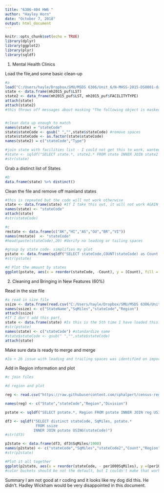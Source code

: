 ---
title: "6306-404 HW6 "
author: "Hayley Horn"
date: "October 7, 2018"
output: html_document
---

```{r setup, include=FALSE}
knitr::opts_chunk$set(echo = TRUE)
library(dplyr)
library(ggplot2)
library(plyr)
library(sqldf)
```

1. Mental Health Clinics

Load the file,and some basic clean-up
```{r Mental Health Clinics, ECHO=TRUE }
#a 
load("C:/Users/hayle/Dropbox/SMU/MSDS 6306/Unit_6/N-MHSS-2015-DS0001-data//N-MHSS-2015-DS0001-data-r.rda")
state <- data.frame(mh2015_puf$LST)
state2 <- data_frame(mh2015_puf$LST, mh2015_puf$FACILITYTYPE)
attach(state)
attach(state2)
#this throws off messages about masking "The following object is masked from state ..." that I don't know how to suppress


#clean data up enough to match
names(state) = "stateCode"
state$stateCode <- gsub(" ","",state$stateCode) #remove spaces
state$stateCode <- as.factor(state$stateCode)
names(state2) = c("stateCode","Type")

#join state with facilities list - I could not get this to work, wanted to join here and filter out VAMC
#state <- sqldf("SELECT state.*, state2.* FROM state INNER JOIN state2 USING(stateCode)")
#str(state)

```

Grab a distinct list of States
```{r distinct, ECHO=TRUE}
#b 
data.frame(state) %>% distinct()
```

Clean the file and remove off mainland states
```{r clean, ECHO = TRUE}
#this is repeated but the code will not work otherwise
state <- data.frame(state) #If I take this out, it will not work AGAIN
names(state) <- "stateCode"
attach(state)
#str(stateCode)

#c
rmstate <- data.frame(c("AK","HI","AS","GU","BR","VI"))
names(rmstate)  <- "stateCode"
#head(paste(stateCode),20) #Verify no leading or tailing spaces

#group by state code- simplifies my plot
pstate <- data.frame(sqldf("SELECT stateCode,COUNT(stateCode) as Count FROM state group by stateCode "))
#str(pstate)

#d Plot the amount by states
ggplot(pstate, aes(x = reorder(stateCode, -Count), y = (Count), fill = Count)) + geom_bar(stat = "identity", width = .75) + guides(fill = FALSE) + theme(legend.position = "none") + theme(plot.title = element_text(hjust = 0.5))+ ggtitle("VA Hospitals in the Continental US") + xlab("State") + ylab("# of Hospitals") + theme(axis.text.x = element_text(angle = 90, vjust = 1, hjust=1))
```

2. Cleaning and Bringing in New Features (60%) 
 
Read in the size file
```{r ssize, ECHO = TRUE}
#a read in size file
ssize <- data.frame(read.csv("C:/Users/hayle/Dropbox/SMU/MSDS 6306/Unit_6/statesize.csv"))
names(ssize) <- c("StateName","SqMiles","stateCode","Region")
attach(ssize)
#If I don't add this part, 
state <- data.frame(state) #Is this is the 5th time I have loaded this? 
#str(pstate)
names(state) <- c("stateCode") #standardize name
#state$stateCode <- gsub(" ","",state$stateCode)
attach(state)
```

Make sure data is ready to merge and merge
```{r data prep, ECHO = TRUE}
#2a + 2b issue with leading and trailing spaces was identified on import and fixed in section one. I would like to develop a regex to run and look for standard dq issues, like leading trailing spaces, unprintable chars, nas and obscenities. The last option is standard for when I check data sources that either come from or get published to the web, and also if customer service employees have entered the data.
```


Add in Region information and plot
```{r plot, ECHO = TRUE}

#c join files

#d region and plot

reg <- read.csv("https://raw.githubusercontent.com/cphalpert/census-regions/master/us%20census%20bureau%20regions%20and%20divisions.csv")

names(reg) <- c("State","stateCode","Region","Division")

pstate <- sqldf("SELECT pstate.*, Region FROM pstate INNER JOIN reg USING(stateCode)")

df3 <- sqldf("SELECT distinct stateCode, SqMiles, pstate.*
              FROM ssize
             INNER JOIN pstate USING(stateCode)")
#str(df3)

p2state <- data.frame(df3, df3$SqMiles/1000)
names(p2state) <- c("stateCode","SqMiles","stateCode2","Count","Region","per1000SqMiles")
#str(p2state)

#Plot it all together
ggplot(p2state, aes(x = reorder(stateCode, - per1000SqMiles), y =(per1000SqMiles),  fill = Region)) + geom_bar(stat = "identity", width = .75) + theme(plot.title = element_text(hjust = 0.5)) + ggtitle("VA Hospitals in the Continental US") + xlab("State") + ylab("# of Hospitals") + theme(axis.text.x = element_text(angle = 90, vjust = 1, hjust = 1))
#color buckets should be not the default, but I couldn't make that work. I think it is using facets.

```


Summary
I am not good at r coding and it looks like my dog did this. He didn't.
Hadley Wickham would be very disappointed in this document.

